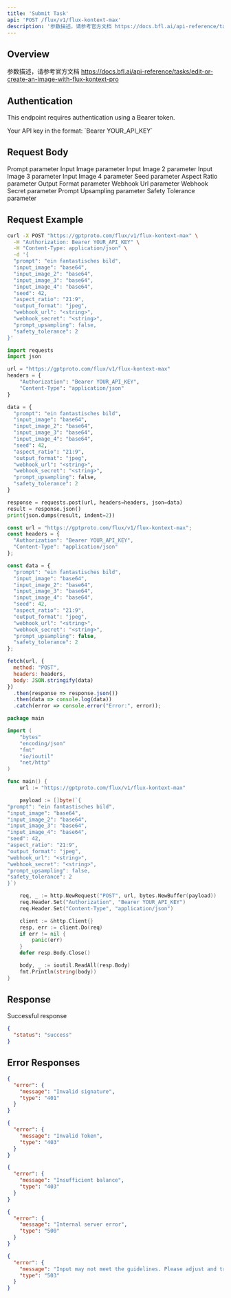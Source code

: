 ```yaml
---
title: 'Submit Task'
api: 'POST /flux/v1/flux-kontext-max'
description: '参数描述，请参考官方文档 https://docs.bfl.ai/api-reference/tasks/edit-or-create-an-image-with-flux-kontext-pro'
---
```


## Overview

参数描述，请参考官方文档 https://docs.bfl.ai/api-reference/tasks/edit-or-create-an-image-with-flux-kontext-pro

## Authentication

This endpoint requires authentication using a Bearer token.

<ParamField header="Authorization" type="string" required default="sk-***********">
  Your API key in the format: `Bearer YOUR_API_KEY`
</ParamField>

## Request Body

<ParamField body="prompt" type="string" required default="ein fantastisches bild">
  Prompt parameter
</ParamField>

<ParamField body="input_image" type="string"  default="base64">
  Input Image parameter
</ParamField>

<ParamField body="input_image_2" type="string"  default="base64">
  Input Image 2 parameter
</ParamField>

<ParamField body="input_image_3" type="string"  default="base64">
  Input Image 3 parameter
</ParamField>

<ParamField body="input_image_4" type="string"  default="base64">
  Input Image 4 parameter
</ParamField>

<ParamField body="seed" type="integer"  default="42">
  Seed parameter
</ParamField>

<ParamField body="aspect_ratio" type="string"  default="21:9">
  Aspect Ratio parameter
</ParamField>

<ParamField body="output_format" type="string"  default="jpeg">
  Output Format parameter
</ParamField>

<ParamField body="webhook_url" type="string"  default="<string>">
  Webhook Url parameter
</ParamField>

<ParamField body="webhook_secret" type="string"  default="<string>">
  Webhook Secret parameter
</ParamField>

<ParamField body="prompt_upsampling" type="boolean"  default="false">
  Prompt Upsampling parameter
</ParamField>

<ParamField body="safety_tolerance" type="integer"  default="2">
  Safety Tolerance parameter
</ParamField>

## Request Example

<CodeGroup>

```bash cURL
curl -X POST "https://gptproto.com/flux/v1/flux-kontext-max" \
  -H "Authorization: Bearer YOUR_API_KEY" \
  -H "Content-Type: application/json" \
  -d '{
  "prompt": "ein fantastisches bild",
  "input_image": "base64",
  "input_image_2": "base64",
  "input_image_3": "base64",
  "input_image_4": "base64",
  "seed": 42,
  "aspect_ratio": "21:9",
  "output_format": "jpeg",
  "webhook_url": "<string>",
  "webhook_secret": "<string>",
  "prompt_upsampling": false,
  "safety_tolerance": 2
}'
```

```python Python
import requests
import json

url = "https://gptproto.com/flux/v1/flux-kontext-max"
headers = {
    "Authorization": "Bearer YOUR_API_KEY",
    "Content-Type": "application/json"
}

data = {
  "prompt": "ein fantastisches bild",
  "input_image": "base64",
  "input_image_2": "base64",
  "input_image_3": "base64",
  "input_image_4": "base64",
  "seed": 42,
  "aspect_ratio": "21:9",
  "output_format": "jpeg",
  "webhook_url": "<string>",
  "webhook_secret": "<string>",
  "prompt_upsampling": false,
  "safety_tolerance": 2
}

response = requests.post(url, headers=headers, json=data)
result = response.json()
print(json.dumps(result, indent=2))
```

```javascript JavaScript
const url = "https://gptproto.com/flux/v1/flux-kontext-max";
const headers = {
  "Authorization": "Bearer YOUR_API_KEY",
  "Content-Type": "application/json"
};

const data = {
  "prompt": "ein fantastisches bild",
  "input_image": "base64",
  "input_image_2": "base64",
  "input_image_3": "base64",
  "input_image_4": "base64",
  "seed": 42,
  "aspect_ratio": "21:9",
  "output_format": "jpeg",
  "webhook_url": "<string>",
  "webhook_secret": "<string>",
  "prompt_upsampling": false,
  "safety_tolerance": 2
};

fetch(url, {
  method: "POST",
  headers: headers,
  body: JSON.stringify(data)
})
  .then(response => response.json())
  .then(data => console.log(data))
  .catch(error => console.error("Error:", error));
```

```go Go
package main

import (
    "bytes"
    "encoding/json"
    "fmt"
    "io/ioutil"
    "net/http"
)

func main() {
    url := "https://gptproto.com/flux/v1/flux-kontext-max"

    payload := []byte(`{
"prompt": "ein fantastisches bild",
"input_image": "base64",
"input_image_2": "base64",
"input_image_3": "base64",
"input_image_4": "base64",
"seed": 42,
"aspect_ratio": "21:9",
"output_format": "jpeg",
"webhook_url": "<string>",
"webhook_secret": "<string>",
"prompt_upsampling": false,
"safety_tolerance": 2
}`)

    req, _ := http.NewRequest("POST", url, bytes.NewBuffer(payload))
    req.Header.Set("Authorization", "Bearer YOUR_API_KEY")
    req.Header.Set("Content-Type", "application/json")

    client := &http.Client{}
    resp, err := client.Do(req)
    if err != nil {
        panic(err)
    }
    defer resp.Body.Close()

    body, _ := ioutil.ReadAll(resp.Body)
    fmt.Println(string(body))
}
```

</CodeGroup>

## Response

<ResponseField name="Success" type="200">
  Successful response

```json
{
  "status": "success"
}
```
</ResponseField>

## Error Responses

<ResponseExample>

```json 401 - Invalid signature
{
  "error": {
    "message": "Invalid signature",
    "type": "401"
  }
}
```

```json 403 - Invalid Token
{
  "error": {
    "message": "Invalid Token",
    "type": "403"
  }
}
```

```json 403 - Insufficient balance
{
  "error": {
    "message": "Insufficient balance",
    "type": "403"
  }
}
```

```json 500 - Internal server error
{
  "error": {
    "message": "Internal server error",
    "type": "500"
  }
}
```

```json 503 - Content policy violation
{
  "error": {
    "message": "Input may not meet the guidelines. Please adjust and try again.",
    "type": "503"
  }
}
```

</ResponseExample>

